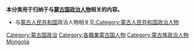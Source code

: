 '''本分类用于归纳于与[[蒙古国|蒙古国]][[政治人物|政治人物]]相关的内容。'''

* 与[[蒙古人民共和国|蒙古人民共和国]]政治人物相关见[[:Category:蒙古人民共和国政治人物|:Category:蒙古人民共和国政治人物]]
{{Commonscat|Politicians of Mongolia}}

[[Category:蒙古国政治|Category:蒙古国政治]]
[[Category:各職業蒙古国人物|Category:各職業蒙古国人物]]
[[Category:蒙古族政治人物|Category:蒙古族政治人物]]
[[Category:亚洲各国政治人物|Mongolia]]